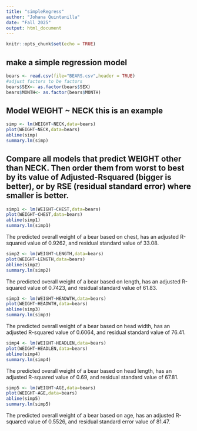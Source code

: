```yaml
---
title: "simpleRegress"
author: "Johana Quintanilla"
date: "Fall 2025"
output: html_document
---
```


```r
knitr::opts_chunk$set(echo = TRUE)
```

## make a simple regression model

```r
bears <- read.csv(file="BEARS.csv",header = TRUE)
#adjust factors to be factors
bears$SEX<- as.factor(bears$SEX)
bears$MONTH<- as.factor(bears$MONTH)
```

## Model WEIGHT ~ NECK  this is an example  

```r
simp <- lm(WEIGHT~NECK,data=bears)
plot(WEIGHT~NECK,data=bears)
abline(simp)
summary.lm(simp)
```


## Compare all models that predict WEIGHT other than NECK. Then order them from worst to best by its value of Adjusted-Rsquared (bigger is better), or by RSE (residual standard error) where smaller is better. 

```r
simp1 <- lm(WEIGHT~CHEST,data=bears)
plot(WEIGHT~CHEST,data=bears)
abline(simp1)
summary.lm(simp1)
```

The predicted overall weight of a bear based on chest, has an adjusted R-squared value of 0.9262, and residual standard value of 33.08.

```r
simp2 <- lm(WEIGHT~LENGTH,data=bears)
plot(WEIGHT~LENGTH,data=bears)
abline(simp2)
summary.lm(simp2)
```

The predicted overall weight of a bear based on length, has an adjusted R-squared value of 0.7423, and residual standard value of 61.83.

```r
simp3 <- lm(WEIGHT~HEADWTH,data=bears)
plot(WEIGHT~HEADWTH,data=bears)
abline(simp3)
summary.lm(simp3)
```

The predicted overall weight of a bear based on head width, has an adjusted R-squared value of 0.6064, and residual standard value of 76.41.

```r
simp4 <- lm(WEIGHT~HEADLEN,data=bears)
plot(WEIGHT~HEADLEN,data=bears)
abline(simp4)
summary.lm(simp4)
```

The predicted overall weight of a bear based on head length, has an adjusted R-squared value of 0.69, and residual standard value of 67.81.

```r
simp5 <- lm(WEIGHT~AGE,data=bears)
plot(WEIGHT~AGE,data=bears)
abline(simp5)
summary.lm(simp5)
```

The predicted overall weight of a bear based on age, has an adjusted R-squared value of 0.5526, and residual standard error value of 81.47.


